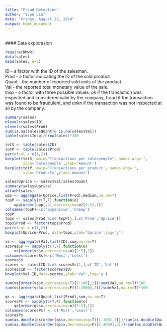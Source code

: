 ```yaml
---
title: "Fraud Detection"
author: "Ivan Liu"
date: "Friday, August 22, 2014"
output: html_document
---
```

<br/>
#### Data explorasion
```r
require(DMwR)
data(sales)
head(sales, n=5)
```
ID - a factor with the ID of the salesman.<br/>
Prod - a factor indicating the ID of the sold product.<br/>
Quant - the number of reported sold units of the product.<br/>
Val - the reported total monetary value of the sale.<br/>
Insp - a factor with three possible values: ok if the transaction was
inspected and considered valid by the company, fraud if the transaction
was found to be fraudulent, and unkn if the transaction was not inspected
at all by the company.<br/>

```r
summary(sales)
nlevels(sales$ID)
nlevels(sales$Prod)
sum(is.na(sales$Quant)& is.na(sales$Val))
table(sales$Insp)/nrow(sales)*100
```

```r
totS <- table(sales$ID)
totP <- table(sales$Prod)
par(mfcol = c(1,2))
barplot(totS, main="Transactions per salespeople", names.arg='',
        xlab='Salespeople',ylab='Amount')
barplot(totP, main='Transactions per product', names.arg='',
        xlab='Products',ylab='Amount')
```

```r
sales$Uprice <- sales$Val/sales$Quant
summary(sales$Uprice)
attach(sales)
upp <- aggregate(Uprice,list(Prod),median,na.rm=T)
topP <- sapply(c(T,F),function(o)
    upp[order(upp[,2],decreasing=o)[1:5],1])
colnames(topP)<-c('Expensive','Cheap')
topP
tops <- sales[Prod %in% topP[1,],c('Prod','Uprice')]
tops$Prod <- factor(tops$Prod)
par(mfcol = c(1,2))
boxplot(Uprice~Prod, data=tops,ylab='Uprice',log='y')

vs <- aggregate(Val,list(ID),sum,na.rm=T)
scoresSs <- sapply(c(T,F),function(o)
    vs[order(vs$x,decreasing=o)[1:5],1])
colnames(scoresSs)<-c('Most','Least')
scoresSs
scores <- sales[ID %in% scoresSs[1,],c('ID','Val')]
scores$ID <- factor(scores$ID)
boxplot(Val~ID,data=scores,ylab='Val',log='y')

sum(vs[order(vs$x,decreasing=T)[1:100],2])/sum(Val,na.rm=T)*100
sum(vs[order(vs$x,decreasing=F)[1:2000],2])/sum(Val,na.rm=T)*100

qs <- aggregate(Quant,list(Prod),sum,na.rm=T)
scoresPs <- sapply(c(T,F),function(o)
    qs[order(qs$x,decreasing=o)[1:5],1])
colnames(scoresPs) <- c('Most','Least')
scoresPs
sum(as.double(qs[order(qs$x,decreasing=T)[1:100],2]))/sum(as.double(Quant),na.rm=T)*100
sum(as.double(qs[order(qs$x,decreasing=F)[1:4000],2]))/sum(as.double(Quant),na.rm=T)*100

```